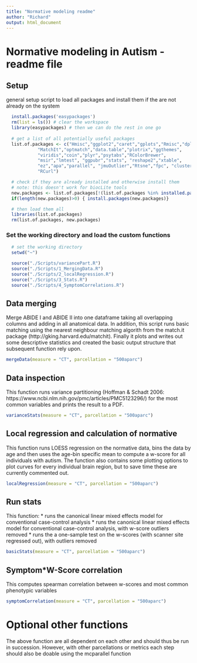 ```yaml
---
title: "Normative modeling readme"
author: "Richard"
output: html_document
---
```

# Normative modeling in Autism - readme file

## Setup
general setup script to load all packages and install them if the are not already on the system

```r
  install.packages('easypackages')
  rm(list = ls()) # clear the workspace
  library(easypackages) # then we can do the rest in one go
  
  # get a list of all potentially useful packages
  list.of.packages <- c("Hmisc","ggplot2","caret","gplots","Rmisc","dplyr",
            "MatchIt","optmatch","data.table","plotrix","ggthemes",
            "viridis","coin","plyr","psytabs","RColorBrewer",
            "msir","lmtest", "ggpubr","stats", "reshape2","xtable",
            "ez","apa","parallel", "jmuOutlier","Rtsne","fpc", "cluster",
            "RCurl")

  # check if they are already installed and otherwise install them
  # note: this doesn't work for biocLite tools
  new.packages <- list.of.packages[!(list.of.packages %in% installed.packages()[,"Package"])]
  if(length(new.packages)>0) { install.packages(new.packages)}

  # then load them all
  libraries(list.of.packages)
  rm(list.of.packages, new.packages)
```

### Set the working directory and load the custom functions 
```r
  # set the working directory
  setwd("~")

  source("./Scripts/variancePart.R")
  source("./Scripts/1_MergingData.R")
  source("./Scripts/2_localRegression.R")
  source("./Scripts/3_Stats.R")
  source("./Scripts/4_SymptomCorrelations.R")
```

## Data merging
Merge ABIDE I and ABIDE II into one dataframe taking all overlapping columns and adding in all anatomical data. In addition, this script runs basic matching using the nearest neighbour matching algorith from the match.it package (http://gking.harvard.edu/matchit). Finally it plots and writes out some descriptive statistics and created the basic output structure that subsequent function rely upon.
```r
mergeData(measure = "CT", parcellation = "500aparc")
```

## Data inspection
This function runs variance partitioning (Hoffman & Schadt 2006: https://www.ncbi.nlm.nih.gov/pmc/articles/PMC5123296/) for the most common variables and prints the result to a PDF.
```r
varianceStats(measure = "CT", parcellation = "500aparc")

```

## Local regression and calculation of normative
This function runs LOESS regression on the normative data, bins the data by age and then uses the age-bin specific mean to compute a w-score for all individuals with autism. The function also contains some plotting options to plot curves for every individual brain region, but to save time these are currently commented out.
```r
localRegression(measure = "CT", parcellation = "500aparc")
```

## Run stats
This function: 
* runs the canonical linear mixed effects model for conventional case-control analysis
* runs the canonical linear mixed effects model for conventional case-control analysis, with w-score outliers removed
* runs the a one-sample test on the w-scores (with scanner site regressed out), with outliers removed
```r
basicStats(measure = "CT", parcellation = "500aparc")
```

## Symptom*W-Score correlation
This computes spearman correlation between w-scores and most common phenotypic variables
```r
symptomCorrelation(measure = "CT", parcellation = "500aparc")
```

# Optional other functions
The above function are all dependent on each other and should thus be run in succession. However, with other parcellations or metrics each step should also be doable using the mcparallel function
